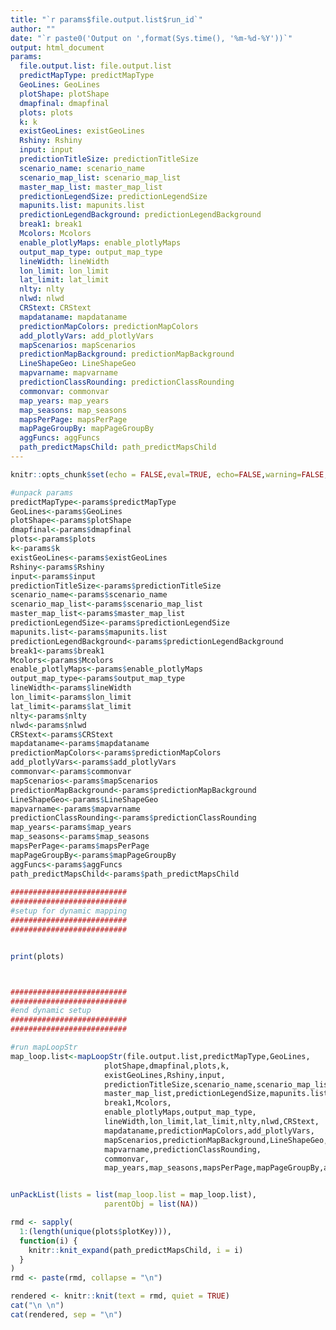 ```yaml
---
title: "`r params$file.output.list$run_id`"
author: ""
date: "`r paste0('Output on ',format(Sys.time(), '%m-%d-%Y'))`"
output: html_document
params:
  file.output.list: file.output.list
  predictMapType: predictMapType
  GeoLines: GeoLines
  plotShape: plotShape
  dmapfinal: dmapfinal
  plots: plots
  k: k
  existGeoLines: existGeoLines
  Rshiny: Rshiny
  input: input
  predictionTitleSize: predictionTitleSize
  scenario_name: scenario_name
  scenario_map_list: scenario_map_list
  master_map_list: master_map_list
  predictionLegendSize: predictionLegendSize
  mapunits.list: mapunits.list
  predictionLegendBackground: predictionLegendBackground
  break1: break1
  Mcolors: Mcolors
  enable_plotlyMaps: enable_plotlyMaps
  output_map_type: output_map_type
  lineWidth: lineWidth
  lon_limit: lon_limit
  lat_limit: lat_limit
  nlty: nlty
  nlwd: nlwd
  CRStext: CRStext
  mapdataname: mapdataname
  predictionMapColors: predictionMapColors
  add_plotlyVars: add_plotlyVars
  mapScenarios: mapScenarios
  predictionMapBackground: predictionMapBackground
  LineShapeGeo: LineShapeGeo
  mapvarname: mapvarname
  predictionClassRounding: predictionClassRounding
  commonvar: commonvar
  map_years: map_years
  map_seasons: map_seasons
  mapsPerPage: mapsPerPage
  mapPageGroupBy: mapPageGroupBy
  aggFuncs: aggFuncs
  path_predictMapsChild: path_predictMapsChild
---
```


```r
knitr::opts_chunk$set(echo = FALSE,eval=TRUE, echo=FALSE,warning=FALSE, message = FALSE)
```

```r
#unpack params
predictMapType<-params$predictMapType
GeoLines<-params$GeoLines
plotShape<-params$plotShape
dmapfinal<-params$dmapfinal
plots<-params$plots
k<-params$k
existGeoLines<-params$existGeoLines
Rshiny<-params$Rshiny
input<-params$input
predictionTitleSize<-params$predictionTitleSize
scenario_name<-params$scenario_name
scenario_map_list<-params$scenario_map_list
master_map_list<-params$master_map_list
predictionLegendSize<-params$predictionLegendSize
mapunits.list<-params$mapunits.list
predictionLegendBackground<-params$predictionLegendBackground
break1<-params$break1
Mcolors<-params$Mcolors
enable_plotlyMaps<-params$enable_plotlyMaps
output_map_type<-params$output_map_type
lineWidth<-params$lineWidth
lon_limit<-params$lon_limit
lat_limit<-params$lat_limit
nlty<-params$nlty
nlwd<-params$nlwd
CRStext<-params$CRStext
mapdataname<-params$mapdataname
predictionMapColors<-params$predictionMapColors
add_plotlyVars<-params$add_plotlyVars
commonvar<-params$commonvar
mapScenarios<-params$mapScenarios
predictionMapBackground<-params$predictionMapBackground
LineShapeGeo<-params$LineShapeGeo
mapvarname<-params$mapvarname
predictionClassRounding<-params$predictionClassRounding
map_years<-params$map_years
map_seasons<-params$map_seasons
mapsPerPage<-params$mapsPerPage
mapPageGroupBy<-params$mapPageGroupBy
aggFuncs<-params$aggFuncs
path_predictMapsChild<-params$path_predictMapsChild
    
##########################
##########################
#setup for dynamic mapping
##########################
##########################


print(plots)



##########################
##########################
#end dynamic setup
##########################
##########################

#run mapLoopStr
map_loop.list<-mapLoopStr(file.output.list,predictMapType,GeoLines,
                     plotShape,dmapfinal,plots,k,
                     existGeoLines,Rshiny,input,
                     predictionTitleSize,scenario_name,scenario_map_list,
                     master_map_list,predictionLegendSize,mapunits.list,predictionLegendBackground,
                     break1,Mcolors,
                     enable_plotlyMaps,output_map_type,
                     lineWidth,lon_limit,lat_limit,nlty,nlwd,CRStext,
                     mapdataname,predictionMapColors,add_plotlyVars,
                     mapScenarios,predictionMapBackground,LineShapeGeo,
                     mapvarname,predictionClassRounding,
                     commonvar,
                     map_years,map_seasons,mapsPerPage,mapPageGroupBy,aggFuncs)


unPackList(lists = list(map_loop.list = map_loop.list),
                     parentObj = list(NA))

rmd <- sapply(
  1:(length(unique(plots$plotKey))),
  function(i) {
    knitr::knit_expand(path_predictMapsChild, i = i)
  }
)
rmd <- paste(rmd, collapse = "\n")

```

```r

rendered <- knitr::knit(text = rmd, quiet = TRUE)
cat("\n \n")
cat(rendered, sep = "\n")


```

